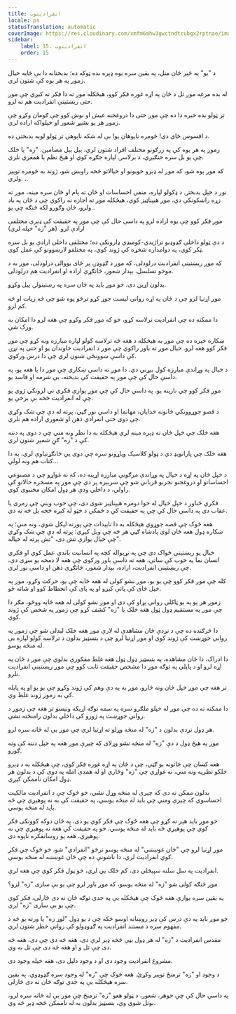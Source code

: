 ```yaml
---
title: انفراديتوب
locale: ps
statusTranslation: automatic
coverImage: https://res.cloudinary.com/xmfm6mhw3gwctndtcubgx2rptnae/image/upload/v1740468922/small_cover_tratado_de_psicologia_revolucionaria_a4c0dca4e0.webp
sidebar:
    label: 15. انفراديتوب
    order: 15
---
```

د "یو" په څېر ځان منل، په یقین سره یوه ډېره بده ټوکه ده؛ بدبختانه دا بې ځایه خیال زموږ په هر یوه کې شتون لري.

له بده مرغه موږ تل د ځان په اړه غوره فکر کوو، هیڅکله موږ ته دا فکر نه کیږي چې موږ حتی ریښتینې انفرادیت هم نه لرو.

تر ټولو بده خبره دا ده چې موږ حتی دا دروغجنه عیش او نوش کوو چې ګومان وکړو چې زموږ هر یو بشپړ شعور او خپلواکه اراده لري.

د افسوس ځای دی! څومره ناپوهان یو! بې له شکه ناپوهي تر ټولو لویه بدبختي ده.

زموږ په هر یوه کې په زرګونو مختلف افراد شتون لري، بېل بېل مضامین، "زه" یا خلک چې یو بل سره جنګیږي، د برلاسۍ لپاره جګړه کوي او هیڅ نظم یا همغږي نلري.

که موږ پوه شو، که موږ له ډېرو خوبونو او خیالاتو څخه راویښ شو، ژوند به څومره توپیر ولري. ..

نور د خپل بدبختۍ د ډکولو لپاره، منفي احساسات او ځان ته پام او ځان سره مینه، موږ ته زړه راښکونکي دي، موږ هیپناټیز کوي، هیڅکله موږ ته اجازه نه راکوي چې د ځان په یاد ولرو، ځان وګورو لکه څنګه چې یو..

موږ فکر کوو چې یوه اراده لرو په داسې حال کې چې موږ په حقیقت کې ډېرې مختلفې ارادې لرو. (هر "زه" خپله لري)

د دې ټولو داخلي ګډوډیو تراژیدي-کومیډي ډارونکې ده؛ مختلفې داخلي ارادې یو بل سره ټکر کوي، په دوامداره شخړه کې ژوند کوي، په مختلفو لارښوونو کې عمل کوي.

که موږ ریښتینې انفرادیت درلودلی، که موږ د ګډوډۍ پر ځای یووالی درلودلی، موږ به د موخو تسلسل، بېدار شعور، ځانګړې اراده او انفرادیت هم درلودلی.

بدلون اړین دی، خو موږ باید په ځان سره په رښتینولۍ پیل وکړو.

موږ اړتیا لرو چې د ځان په اړه رواني لیست جوړ کړو ترڅو پوه شو چې څه زیات او څه کم لرو.

دا ممکنه ده چې انفرادیت ترلاسه کړو، خو که موږ فکر وکړو چې هغه لرو دا امکان به ورک شي.

ښکاره خبره ده چې موږ به هیڅکله د هغه څه ترلاسه کولو لپاره مبارزه ونه کړو چې موږ فکر کوو هغه لرو. خیال موږ ته باور راکوي چې موږ د انفرادیت خاوندان یو او حتی په نړۍ کې داسې ښوونځي شتون لري چې دا درس ورکوي.

د خیال په وړاندې مبارزه کول بیړني دي، دا موږ ته داسې ښکاري چې موږ دا یا هغه یو، په داسې حال کې چې موږ په حقیقت کې بدبخته، بې شرمه او فاسد یو.

موږ فکر کوو چې نارینه یو، په داسې حال کې چې موږ یوازې فکري تي لرونکي ژوي یو چې له انفرادیت څخه بې برخې یو.

د قصو جوړوونکي ځانونه خدایان، مهاتما او داسې نور ګڼي، پرته له دې چې شک وکړي چې دوی حتی انفرادي ذهن او شعوري اراده هم نلري.

هغه خلک چې خپل ځان ته ډېره مینه لري هیڅکله به دا نظر ونه مني چې د دوی په دننه کې د "زه" ګڼ شمېر شتون لري.

هغه خلک چې پارانویډ دي د ټولو کلاسیک ویاړونو سره چې دوی یې ځانګړتیاوې لري، به دا کتاب هم ونه لولي...

د خپل ځان په اړه د خیال په وړاندې مرګونې مبارزه اړینه ده، که نه غواړو چې د مصنوعي احساساتو او دروغجنو تجربو قرباني شو چې سربېره پر دې چې موږ په مسخره حالاتو کې راولي، د داخلي ودې هر ډول امکان مخنیوی کوي.

فکري ځناور د خپل خیال له خوا دومره هیپناټیز شوی دی، چې خوب ویني چې زمری یا عقاب دی په داسې حال کې چې په حقیقت کې د ځمکې د خټو له کیږه څخه بل څه نه دی.

هغه څوک چې قصه جوړوي هیڅکله به دا تاییدات چې پورته لیکل شوي، ونه مني؛ په ښکاره ډول هغه ځان لوی پادشاه ګڼي هر څه چې ویل کیږي؛ پرته له دې چې شک وکړي چې خیال یوازې تش دی، "تش پرته له خیاله".

خیال یو ریښتینی ځواک دی چې په نړیواله کچه په انسانیت باندې عمل کوي او فکري انسان نما په خوب کې ساتي، هغه ته داسې باور ورکوي چې هغه لا دمخه یو سړی دی، چې ریښتینې انفرادیت، اراده، بېدار شعور، ځانګړی ذهن او داسې نور لري.

کله چې موږ فکر کوو چې یو یو، موږ نشو کولی له هغه ځایه چې یو، حرکت وکړو، موږ په خپل ځای کې پاتې کیږو او په پای کې انحطاط کوو او شاته ځو.

زموږ هر یو په یو ټاکلي رواني پړاو کې دی او موږ نشو کولی له هغه ځایه ووځو، مګر دا چې موږ په مستقیم ډول ټول هغه خلک یا "زه" کشف کړو چې زموږ په شخص کې ژوند کوي.

دا څرګنده ده چې د نږدې ځان مشاهدې له لارې موږ هغه خلک لیدلی شو چې زموږ په رواني جوړښت کې ژوند کوي او موږ اړتیا لرو چې د بنسټیز بدلون د ترلاسه کولو لپاره یې له منځه یوسو.

دا ادراک، دا ځان مشاهده، په بنسټیز ډول ټول هغه غلط مفکورې بدلوي چې موږ د ځان په اړه لرو او د پایلې په توګه موږ دا مشخص حقیقت ثابت کوو چې موږ ریښتینې انفرادیت نلرو.

تر هغه چې موږ خپل ځان ونه څارو، موږ به په دې وهم کې ژوند وکړو چې یو یو او په پایله کې به زموږ ژوند غلط وي.

دا ممکنه نه ده چې موږ له خپلو ملګرو سره په سمه توګه اړیکه ونیسو تر هغه چې زموږ د رواني جوړښت په ژورو کې داخلي بدلون رامنځته نشي.

هر ډول نږدې بدلون د "زه" له منځه وړلو ته اړتیا لري چې موږ یې له ځانه سره لرو.

موږ په هیڅ ډول د دې "زه" له منځه نشو وړلای که چیرې موږ هغه په خپل دننه کې ونه ګورو.

هغه کسان چې ځانونه یو ګڼي، چې د ځان په اړه غوره فکر کوي، چې هیڅکله به د ډېرو خلکو نظریه ونه مني، نه غواړي چې "زه" وڅاري او له همدې امله په دوی کې د بدلون هر ډول امکان ناممکن کیږي.

بدلون ممکن نه دی که چیرې له منځه وړل نشي، خو څوک چې د انفرادیت مالکیت احساسوي که چیرې ومني چې باید له منځه یوسي، په حقیقت کې به نه پوهیږي چې څه باید له منځه یوسي.

خو موږ باید هېر نه کړو چې هغه څوک چې فکر کوي یو دی، په ځان دوکه کوونکی فکر کوي چې پوهیږي څه باید له منځه یوسي، خو په حقیقت کې هغه نه پوهیږي چې نه پوهیږي، هغه یو روښانفکره ناپوه دی.

موږ اړتیا لرو چې "ځان غوښتنې" له منځه یوسو ترڅو "انفرادي" شو، خو څوک چې فکر کوي انفرادیت لري، دا ناشونې ده چې ځان غوښتنه له منځه یوسي.

انفرادیت په سل سلنه سپېڅلی دی، کم خلک یې لري، خو ټول فکر کوي چې هغه لري.

موږ څنګه کولی شو "زه" له منځه یوسو، که موږ باور لرو چې یو بې ساری "زه" لرو؟

په یقین سره یوازې هغه څوک چې هیڅکله یې په جدي توګه ځان نه دی څارلی، فکر کوي چې یو بې ساری "زه" لري.

خو موږ باید په دې درس کې ډېر روښانه اوسو ځکه چې د یو ډول "لوړ زه" یا ورته یو څه د مفهوم سره د مستند انفرادیت په ګډوډولو کې رواني خطر شتون لري.

مقدس انفرادیت د "زه" له هر ډول بڼې څخه ډېر لرې دی، هغه څه دی چې دی، هغه څه دی چې تل و او هغه څه دی چې تل به وي.

مشروع انفرادیت وجود دی او د وجود دلیل دی، هغه خپله وجود دی.

د وجود او "زه" ترمنځ توپیر وکړئ. هغه څوک چې "زه" له وجود سره ګډوډوي، په یقین سره هیڅکله یې په جدي توګه ځان نه دی څارلی.

په داسې حال کې چې جوهر، شعور، د ټولو هغو "زه" ترمنځ چې موږ یې له ځانه سره لرو، بوتل شوی وي، بنسټیز بدلون به له ناممکن څخه ډېر څه وي.
